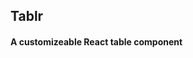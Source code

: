 
<Meta title='Tablr' component={Tablr} />

## Tablr
#### A customizeable React table component

<Canvas>
  <Story name='Default'>
    <Tablr 
      headers={['Col 1', 'Col 2', 'Col 3', 'Col 4', 'Col 5']}
      rows={[
        ['This', 'is', 'just', 'a', 'test'],
        ['This', 'is', 'also', 'a', 'test'],
        ['Just', 'a', 'little', 'more', 'data'],
        ['Row', 'number', 'four', 'right', 'here'],
      ]}
    />
  </Story>
</Canvas>
